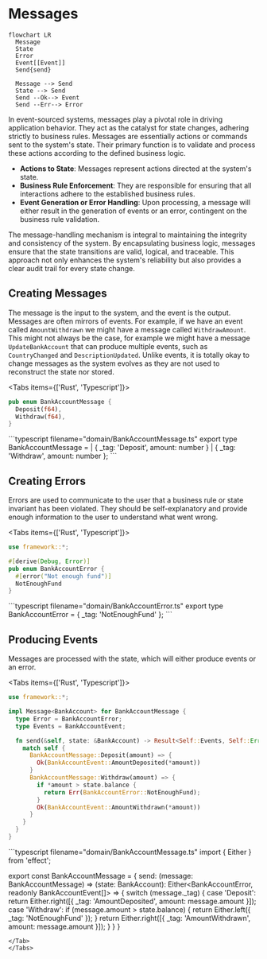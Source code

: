 
# Messages

```mermaid
flowchart LR
  Message
  State
  Error
  Event[[Event]]
  Send{send}

  Message --> Send
  State --> Send
  Send --Ok--> Event
  Send --Err--> Error
```

In event-sourced systems, messages play a pivotal role in driving application behavior. They act as the catalyst for state changes, adhering strictly to business rules. Messages are essentially actions or commands sent to the system's state. Their primary function is to validate and process these actions according to the defined business logic.

- **Actions to State**: Messages represent actions directed at the system's state.
- **Business Rule Enforcement**: They are responsible for ensuring that all interactions adhere to the established business rules.
- **Event Generation or Error Handling**: Upon processing, a message will either result in the generation of events or an error, contingent on the business rule validation.

The message-handling mechanism is integral to maintaining the integrity and consistency of the system. By encapsulating business logic, messages ensure that the state transitions are valid, logical, and traceable. This approach not only enhances the system's reliability but also provides a clear audit trail for every state change.


## Creating Messages

The message is the input to the system, and the event is the output. Messages are often mirrors of events. For example, if we have an event called `AmountWithdrawn` we might have a message called `WithdrawAmount`. This might not always be the case, for example we might have a message `UpdateBankAccount` that can produce multiple events, such as `CountryChanged` and `DescriptionUpdated`. Unlike events, it is totally okay to change messages as the system evolves as they are not used to reconstruct the state nor stored.

<Tabs items={['Rust', 'Typescript']}>
<Tab>
```rust filename="domain/bankaccount_message.rs"
pub enum BankAccountMessage {
  Deposit(f64),
  Withdraw(f64),
}
```
</Tab>
<Tab>
```typescript filename="domain/BankAccountMessage.ts"
export type BankAccountMessage = 
  | { _tag: 'Deposit', amount: number }
  | { _tag: 'Withdraw', amount: number };
```
</Tab>
</Tabs>

## Creating Errors

Errors are used to communicate to the user that a business rule or state invariant has been violated. They should be self-explanatory and provide enough information to the user to understand what went wrong.

<Tabs items={['Rust', 'Typescript']}>
<Tab>
```rust filename="domain/bankaccount_error.rs"
use framework::*;

#[derive(Debug, Error)]
pub enum BankAccountError {
  #[error("Not enough fund")]
  NotEnoughFund
}
```
</Tab>
<Tab>
```typescript filename="domain/BankAccountError.ts"
export type BankAccountError = { _tag: 'NotEnoughFund' };
```
</Tab>
</Tabs>

## Producing Events

Messages are processed with the state, which will either produce events or an error.

<Tabs items={['Rust', 'Typescript']}>
<Tab>
```rust filename="domain/bankaccount_message.rs"
use framework::*;

impl Message<BankAccount> for BankAccountMessage {
  type Error = BankAccountError;
  type Events = BankAccountEvent;

  fn send(&self, state: &BankAccount) -> Result<Self::Events, Self::Error> {
    match self {
      BankAccountMessage::Deposit(amount) => {
        Ok(BankAccountEvent::AmountDeposited(*amount))
      }
      BankAccountMessage::Withdraw(amount) => {
        if *amount > state.balance {
          return Err(BankAccountError::NotEnoughFund);
        }
        Ok(BankAccountEvent::AmountWithdrawn(*amount))
      }
    }
  }
}
```
</Tab>
<Tab>
```typescript filename="domain/BankAccountMessage.ts"
import { Either } from 'effect';

export const BankAccountMessage =  {
  send: (message: BankAccountMessage) => (state: BankAccount): Either<BankAccountError, readonly BankAccountEvent[]> => {
    switch (message._tag) {
      case 'Deposit':
       return Either.right([{ _tag: 'AmountDeposited', amount: message.amount }]);
      case 'Withdraw':
        if (message.amount > state.balance) {
          return Either.left({ _tag: 'NotEnoughFund' });
        }
        return Either.right([{ _tag: 'AmountWithdrawn', amount: message.amount }]);
    }
  }
}
```
</Tab>
</Tabs>
